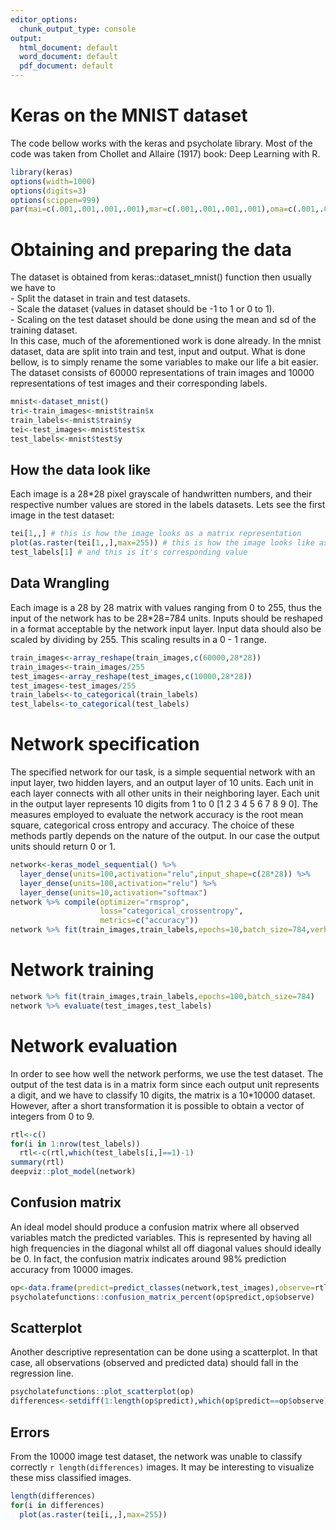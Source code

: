 ```yaml
---
editor_options:
  chunk_output_type: console
output:
  html_document: default
  word_document: default
  pdf_document: default
---
```

<style type="text/css">
.main-container {
max-width: 1400px;
margin-left: auto;
margin-right: auto;
text-align: justify;
}
</style>

# Keras on the MNIST dataset
The code bellow works with the keras and psycholate library. Most of the code was taken from Chollet and Allaire (1917) book: Deep Learning with R.
```r
library(keras)
options(width=1000)
options(digits=3)
options(scippen=999)
par(mai=c(.001,.001,.001,.001),mar=c(.001,.001,.001,.001),oma=c(.001,.001,.001,.001))
```

# Obtaining and preparing the data
The dataset is obtained from keras::dataset_mnist() function then usually we have to  
- Split the dataset in train and test datasets.  
- Scale the dataset (values in dataset should be -1 to 1 or 0 to 1).  
- Scaling on the test dataset should be done using the mean and sd of the training dataset.  
In this case, much of the aforementioned work is done already. In the mnist dataset, data are split into train and test, input and output. What is done bellow, is to simply rename the some variables to make our life a bit easier. The dataset consists of 60000 representations of train images and 10000 representations of test images and their corresponding labels.
```r
mnist<-dataset_mnist()
tri<-train_images<-mnist$train$x
train_labels<-mnist$train$y
tei<-test_images<-mnist$test$x
test_labels<-mnist$test$y
```

## How the data look like
Each image is a 28*28 pixel grayscale of handwritten numbers, and their respective number values are stored in the labels datasets. Lets see the first image in the test dataset:
```r
tei[1,,] # this is how the image looks as a matrix representation
plot(as.raster(tei[1,,],max=255)) # this is how the image looks like as a raster representation
test_labels[1] # and this is it's corresponding value
```

## Data Wrangling
Each image is a  28 by 28 matrix with values ranging from 0 to 255, thus the input of the network has to be 28*28=784 units. Inputs should be reshaped in a format acceptable by the network input layer. Input data should also be scaled by dividing by 255. This scaling results in a 0 - 1 range.
```r
train_images<-array_reshape(train_images,c(60000,28*28))
train_images<-train_images/255
test_images<-array_reshape(test_images,c(10000,28*28))
test_images<-test_images/255
train_labels<-to_categorical(train_labels)
test_labels<-to_categorical(test_labels)
```

# Network specification
The specified network for our task, is a simple sequential network with an input layer, two hidden layers, and an output layer of 10 units. Each unit in each layer connects with all other units in their neighboring layer. Each unit in the output layer represents 10 digits from 1 to 0 [1 2 3 4 5 6 7 8 9 0]. The measures employed to evaluate the network accuracy is the root mean square, categorical cross entropy and accuracy. The choice of these methods partly depends on the nature of the output. In our case the output units should return 0 or 1.
```r
network<-keras_model_sequential() %>%
  layer_dense(units=100,activation="relu",input_shape=c(28*28)) %>%
  layer_dense(units=100,activation="relu") %>%
  layer_dense(units=10,activation="softmax")
network %>% compile(optimizer="rmsprop",
                    loss="categorical_crossentropy",
                    metrics=c("accuracy"))
network %>% fit(train_images,train_labels,epochs=10,batch_size=784,verbose=0)
```

# Network training
```r
network %>% fit(train_images,train_labels,epochs=100,batch_size=784)
network %>% evaluate(test_images,test_labels)
```

# Network evaluation
In order to see how well the network performs, we use the test dataset. The output of the test data is in a matrix form since each output unit represents a digit, and we have to classify 10 digits, the matrix is a 10*10000 dataset. However, after a short transformation it is possible to obtain a vector of integers from 0 to 9.
```r
rtl<-c()
for(i in 1:nrow(test_labels))
  rtl<-c(rtl,which(test_labels[i,]==1)-1)
summary(rtl)
deepviz::plot_model(network)
```

## Confusion matrix
An ideal model should produce a confusion matrix where all observed variables match the predicted variables. This is represented by having all high frequencies in the diagonal whilst all off diagonal values should ideally be 0. In fact, the confusion matrix indicates around 98% prediction accuracy from 10000 images.
```r
op<-data.frame(predict=predict_classes(network,test_images),observe=rtl)
psycholatefunctions::confusion_matrix_percent(op$predict,op$observe)
```

## Scatterplot
Another descriptive representation can be done using a scatterplot. In that case, all observations (observed and predicted data) should fall in the regression line.
```r
psycholatefunctions::plot_scatterplot(op)
differences<-setdiff(1:length(op$predict),which(op$predict==op$observe))
```

## Errors
From the 10000 image test dataset, the network was unable to classify correctly `r length(differences)` images. It may be interesting to visualize these miss classified images.
```r
length(differences)
for(i in differences)
  plot(as.raster(tei[i,,],max=255))
```

